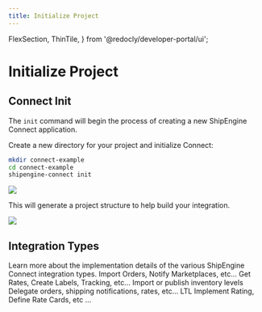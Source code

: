 ```yaml
---
title: Initialize Project
---
```


  FlexSection,
  ThinTile,
} from '@redocly/developer-portal/ui';

# Initialize Project
## Connect Init
The `init` command will begin the process of creating a new ShipEngine Connect application.

Create a new directory for your project and initialize Connect:

```bash
mkdir connect-example
cd connect-example
shipengine-connect init
```

![](./images/connect-init.png)

This will generate a project structure to help build your integration.

![](./images/connect-fresh-project.png)

## Integration Types
Learn more about the implementation details of the various ShipEngine Connect integration types.
<FlexSection justifyContent="space-around" flexWrap="wrap">
    <ThinTile header="Orders" icon={orderIcon} to="../orders/index.mdx">
      Import Orders, Notify Marketplaces, etc...
    </ThinTile>
    <ThinTile header="Shipping" icon={packageIcon} to="../shipping/index.mdx">
      Get Rates, Create Labels, Tracking, etc...
    </ThinTile>
    <ThinTile header="Inventory" icon={cogBrowser} to="../inventory/index.md">
      Import or publish inventory levels
    </ThinTile>
    <ThinTile header="3PL" icon={thirdPartyLogisticsIcon} to="../fulfillment-provider/index.mdx">
      Delegate orders, shipping notifications, rates, etc...
    </ThinTile>
    <ThinTile header="Freight" icon={truckIcon} to="../freight/index.md">
      LTL
    </ThinTile>
    <ThinTile
      header="Native Rating"
      icon={calculatorIcon}
      to="../native-rating/index.md"
    >
      Implement Rating, Define Rate Cards, etc ...
    </ThinTile>
  </FlexSection>
